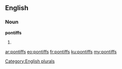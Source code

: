 ==English==

===Noun===
'''pontiffs'''

# {{plural of|[[pontiff]]}}

[[Category:English plurals]]

[[ar:pontiffs]]
[[eo:pontiffs]]
[[fr:pontiffs]]
[[ku:pontiffs]]
[[my:pontiffs]]